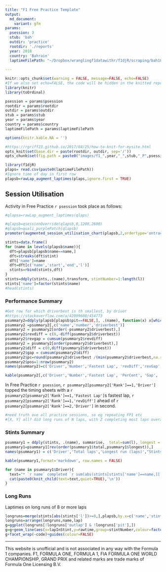 ```yaml
---
title: "F1 Free Practice Template"
output:
  md_document:
    variant: gfm
params:
  psession: 3
  stub: 'bah'
  outdir: 'practice'
  rootdir: './reports'
  year: 2018
  country: 'Bahrain'
  laptimeFilePath: "~/Dropbox/wranglingf1datawithr/f1djR/scraping/bah18_p3laptimes.csv"
  
---
```


```r
knitr::opts_chunk$set(warning = FALSE, message=FALSE, echo=FALSE)
#If we also set echo=FALSE, the code will be hidden in the knitted report
library(knitr)
library(toOrdinal)

psession = params$psession
rootdir = params$rootdir
outdir = params$outdir
stub = params$stub
year = params$year
country = params$country
laptimeFilePath = params$laptimeFilePath

options(knitr.kable.NA = '')

#https://rgriff23.github.io/2017/04/25/how-to-knit-for-mysite.html
opts_knit$set(base.dir = paste(rootdir, outdir, sep='/'))
opts_chunk$set(fig.path = paste0("images/f1_",year,"_",stub,"_P",psession,"-"))
```


```r
library(f1djR)
plaps= read.csv(paste0(laptimeFilePath))
#Ignore time of day in first row
plapsb=rawLap_augment_laptimes(plaps,ignore.first = TRUE)
```

## Session Utilisation

Activity in Free Practice `r psession` took place as follows:


```r
#qlapsa=rawLap_augment_laptimes(qlaps)

#qlapsb=qsessionOverride(qlapsb,0,1200,2600)
#qlapsb=quali_purplePatch(qlapsb)
promoter(augmented_session_utilisation_chart(plapsb,2,ordertype='ontrack',session=paste("F1",country,year,", Free Practice",psession)))
```




```r
stints=data.frame()
for (name in levels(plapsb$name)){
  dft=plapsb[plapsb$name==name,]
  dft=streaks(dft$stint)
  dft['name']=name
  dft=dft[c('name','start','end','l')]
  stints=rbind(stints,dft)
}
stints=ddply(stints,.(name),transform, stintNumber=1:length(l))
stints['name']=factor(stints$name)
#head(stints)
```

### Performance Summary

```r
#Get row for which driverbest is th smallest, by driver
#https://stackoverflow.com/a/42099608/454773
psummary2=ddply(plapsb[plapsb$pit==FALSE,], .(name), function(x) x[which.min(x$driverbest),])
psummary2 =psummary2[,c('name','number','driverbest')]
psummary2 = psummary2[order(-psummary2$driverbest),]
psummary2$revdiff = c(0,-diff(psummary2$driverbest))
psummary2$revgap = cumsum(psummary2$revdiff)
psummary2 = psummary2[order(psummary2$driverbest),]
psummary2$diff = c(0,diff(psummary2$driverbest))
psummary2$gap = cumsum(psummary2$diff)
psummary2$pc=round(psummary2$driverbest /(min(psummary2$driverbest,na.rm=TRUE)) *100,1)
psummary2$pos=1:nrow(psummary2)
names(psummary2)=c('Driver','Number','Fastest Lap', 'revDiff','revGap','Diff','Gap','PerCent','Rank')

kable(psummary2[,c('Driver','Number','Fastest Lap', 'PerCent', 'Gap', 'Diff')], format='markdown', row.names = FALSE)
```

In Free Practice `r psession`,  `r psummary2[psummary2['Rank']==1,'Driver']` topped the timing sheets with a `r psummary2[psummary2['Rank']==1,'Fastest Lap']`s fastest lap, `r psummary2[psummary2['Rank']==1,'revDiff']` ahead of `r psummary2[psummary2['Rank']==2,'Driver']` in second.

```r
#need truth ove all practice sessions, so eg repeating FP1 etc
#[X, Y] all? did long runs of N laps, with Z completing most laps overall
```

### Stints Summary

```r
psummary1 = ddply(stints, .(name), summarise,  total=sum(l), longest = max(l), nstints=max(stintNumber))
psummary1=psummary1[rev(order(psummary1$total,psummary1$longest)),]
names(psummary1) = c('Driver','Total laps','Longest run (laps)',"Stints")

kable(psummary1,format='markdown', row.names = FALSE)
```

```r
for (name in psummary1$Driver){
  text="* `r name` completed `r sum(abs(stints[stints['name']==name,]['l']))` laps over `r nrow(stints[stints['name']==name,])` stints, with a longest run of `r max(abs(stints[stints['name']==name,]['l']))` laps and a fastest lap of `r psummary2[psummary2['Driver']==name,'Fastest Lap']`s overall (`r toOrdinal(psummary2[psummary2['Driver']==name,'Rank'])`, `r ifelse(psummary2[psummary2['Driver']==name,'PerCent']!=100,paste0(psummary2[psummary2['Driver']==name,'PerCent'],'% of session best'), ifelse(psummary2[psummary2['Driver']==name,'Rank']==1,'fastest in the session',paste0('just ',round(psummary2[psummary2['Driver']==name,'Gap'],3),'s behind the fastest time in the session')))`)."
  cat(paste0(knit_child(text=text,quiet=TRUE),'\n'))
}
```


### Long Runs

Laptimes on long runs of 8 or more laps
```r
longruns=merge(stints[abs(stints['l'])>=8,],plapsb,by.x=c('name','stintNumber'),by.y=c('name','stint'))
longruns=arrange(longruns,name,lap)
g=ggplot(longruns[!longruns['outlap'] & !longruns['pit'],])
g=g+geom_line(aes(x=lapInStint,y=rawtime,group=stintNumber,colour=factor(stintNumber)))
g+facet_wrap(~code)+guides(colour=FALSE)
```



---

This website is unofficial and is not associated in any way with the Formula 1 companies. F1, FORMULA ONE, FORMULA 1, FIA FORMULA ONE WORLD CHAMPIONSHIP, GRAND PRIX and related marks are trade marks of Formula One Licensing B.V.
